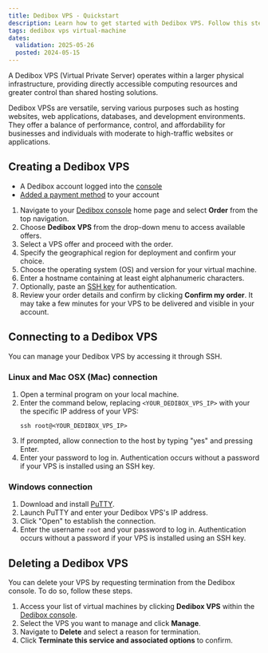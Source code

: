 ```yaml
---
title: Dedibox VPS - Quickstart
description: Learn how to get started with Dedibox VPS. Follow this step-by-step guide to set up, connect, and manage your virtual private server for hosting, development, and more.
tags: dedibox vps virtual-machine
dates:
  validation: 2025-05-26
  posted: 2024-05-15
---
```



A Dedibox VPS (Virtual Private Server) operates within a larger physical infrastructure, providing directly accessible computing resources and greater control than shared hosting solutions.

Dedibox VPSs are versatile, serving various purposes such as hosting websites, web applications, databases, and development environments.
They offer a balance of performance, control, and affordability for businesses and individuals with moderate to high-traffic websites or applications.

## Creating a Dedibox VPS

<Requirements />

- A Dedibox account logged into the [console](https://console.online.net)
- [Added a payment method](/dedibox-account/how-to/add-payment-method/) to your account

1. Navigate to your [Dedibox console](https://console.online.net) home page and select **Order** from the top navigation.
2. Choose **Dedibox VPS** from the drop-down menu to access available offers.
3. Select a VPS offer and proceed with the order.
4. Specify the geographical region for deployment and confirm your choice.
5. Choose the operating system (OS) and version for your virtual machine.
6. Enter a hostname containing at least eight alphanumeric characters.
7. Optionally, paste an [SSH key](/organizations-and-projects/how-to/create-ssh-key/#how-to-upload-the-public-ssh-key-to-the-scaleway-interface) for authentication.
8. Review your order details and confirm by clicking **Confirm my order**.
    <Message type="note">
      It may take a few minutes for your VPS to be delivered and visible in your account.
    </Message>

## Connecting to a Dedibox VPS

You can manage your Dedibox VPS by accessing it through SSH.

### Linux and Mac OSX (Mac) connection

1. Open a terminal program on your local machine.
2. Enter the command below, replacing `<YOUR_DEDIBOX_VPS_IP>` with your the specific IP address of your VPS:
    ```
    ssh root@<YOUR_DEDIBOX_VPS_IP>
    ```
3. If prompted, allow connection to the host by typing "yes" and pressing Enter.
4. Enter your password to log in.
      <Message type="tip">
        Authentication occurs without a password if your VPS is installed using an SSH key.
      </Message>

### Windows connection

1. Download and install [PuTTY](https://www.chiark.greenend.org.uk/~sgtatham/putty/latest.html).
2. Launch PuTTY and enter your Dedibox VPS's IP address.
3. Click "Open" to establish the connection.
4. Enter the username `root` and your password to log in.
      <Message type="tip">
        Authentication occurs without a password if your VPS is installed using an SSH key.
      </Message>

## Deleting a Dedibox VPS

You can delete your VPS by requesting termination from the Dedibox console. To do so, follow these steps.

1. Access your list of virtual machines by clicking **Dedibox VPS** within the [Dedibox console](https://console.online.net/en/login).
2. Select the VPS you want to manage and click **Manage**.
3. Navigate to **Delete** and select a reason for termination.
4. Click **Terminate this service and associated options** to confirm.


